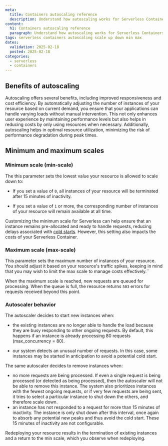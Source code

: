 ```yaml
---
meta:
  title: Containers autoscaling reference
  description: Understand how autoscaling works for Serverless Containers in Scaleway.
content:
  h1: Containers autoscaling reference
  paragraph: Understand how autoscaling works for Serverless Containers in Scaleway.
tags: serverless containers autoscaling scale up down min max
dates:
  validation: 2025-02-18
  posted: 2025-02-18
categories:
  - serverless
  - containers
---
```


## Benefits of autoscaling

Autoscaling offers several benefits, including improved responsiveness and cost efficiency. By automatically adjusting the number of instances of your resource based on current demand, you ensure that your applications can handle varying loads without manual intervention. This not only enhances user experience by maintaining performance levels but also helps in reducing costs by only using resources when necessary. Additionally, autoscaling helps in optimal resource utilization, minimizing the risk of performance degradation during peak times.

## Minimum and maximum scales

### Minimum scale (min-scale)

The this parameter sets the lowest value your resource is allowed to scale down to:

- If you set a value of `0`, all instances of your resource will be terminated after 15 minutes of inactivity.

- If you set a value of `1` or more, the corresponding number of instances of your resource will remain available at all time.

Customizing the minimum scale for Serverless can help ensure that an instance remains pre-allocated and ready to handle requests, reducing delays associated with [cold starts](/serverless-containers/concepts/#cold-start). However, this setting also impacts the costs of your Serverless Container.

### Maximum scale (max-scale)

This parameter sets the maximum number of instances of your resource. You should adjust it based on your resource's traffic spikes, keeping in mind that you may wish to limit the max scale to manage costs effectively.``

When the maximum scale is reached, new requests are queued for processing. When the queue is full, the resource returns `503` errors for requests received beyond this point.

### Autoscaler behavior

The autoscaler decides to start new instances when:

  - the existing instances are no longer able to handle the load because they are busy responding to other ongoing requests. By default, this happens if an instance is already processing 80 requests (max_concurrency = 80).
  
  - our system detects an unusual number of requests. In this case, some instances may be started in anticipation to avoid a potential cold start.

The same autoscaler decides to remove instances when:

  - no more requests are being processed. If even a single request is being processed (or detected as being processed), then the autoscaler will not be able to remove this instance. The system also prioritizes instances with the fewest ongoing requests, or if very few requests are being sent, it tries to select a particular instance to shut down the others, and therefore scale down.
  - an instance has not responded to a request for more than 15 minutes of inactivity. The instance is only shut down after this interval, once again to absorb any potential new peaks and thus avoid the cold start. These 15 minutes of inactivity are not configurable.

<Message type="note">
Redeploying your resource results in the termination of existing instances and a return to the min scale, which you observe when redeploying.
</Message>